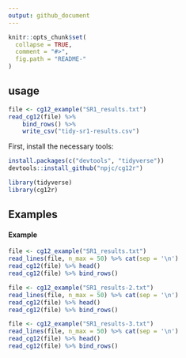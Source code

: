 ```yaml
---
output: github_document
---
```


<!-- README.md is generated from README.Rmd. Please edit that file -->

```r
knitr::opts_chunk$set(
  collapse = TRUE,
  comment = "#>",
  fig.path = "README-"
)
```

## usage
```r
file <- cg12_example("SR1_results.txt")
read_cg12(file) %>% 
    bind_rows() %>% 
    write_csv("tidy-sr1-results.csv")
```


First, install the necessary tools:
```r
install.packages(c("devtools", "tidyverse"))
devtools::install_github("npjc/cg12r")
```

```r
library(tidyverse)
library(cg12r)
```

## Examples

#### Example

```r
file <- cg12_example("SR1_results.txt")
read_lines(file, n_max = 50) %>% cat(sep = '\n')
read_cg12(file) %>% head()
read_cg12(file) %>% bind_rows()
```


```r
file <- cg12_example("SR1_results-2.txt")
read_lines(file, n_max = 50) %>% cat(sep = '\n')
read_cg12(file) %>% head()
read_cg12(file) %>% bind_rows()
```

```r
file <- cg12_example("SR1_results-3.txt")
read_lines(file, n_max = 50) %>% cat(sep = '\n')
read_cg12(file) %>% head()
read_cg12(file) %>% bind_rows()
```



